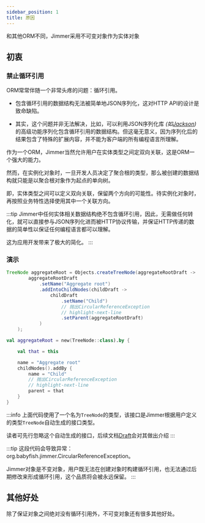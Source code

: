 ```yaml
---
sidebar_position: 1
title: 原因
---
```




和其他ORM不同，Jimmer采用不可变对象作为实体对象 

## 初衷

### 禁止循环引用

ORM常常伴随一个非常头疼的问题：循环引用。

-   包含循环引用的数据结构无法被简单地JSON序列化，这对HTTP API的设计是致命缺陷。

-   其实，这个问题并非无法解决，比如，可以利用JSON序列化库 *(如[Jackson](https://github.com/FasterXML/jackson))* 的高级功能序列化包含循环引用的数据结构。但这毫无意义，因为序列化后的结果包含了特殊的扩展内容，并不能为客户端的所有编程语言所理解。

作为一个ORM，Jimmer当然允许用户在实体类型之间定双向关联，这是ORM一个强大的能力。

然而，在实例化对象时，一旦开发人员决定了聚合根的类型，那么被创建的数据结构就只能是以聚合根对象作为起点的单向树。

即，实体类型之间可以定义双向关联，保留两个方向的可能性。待实例化对象时，再按照业务特性选择使用其中一个关联方向。

:::tip
Jimmer中任何实体相关数据结构绝不包含循环引用，因此，无需做任何转化，就可以直接参与JSON序列化进而被HTTP协议传输，并保证HTTP传递的数据的简单性以保证任何编程语言都可以理解。

这为应用开发带来了极大的简化。
:::

### 演示

<Tabs groupId="language">
<TabItem value="java" label="Java">

```java
TreeNode aggregateRoot = Objects.createTreeNode(aggregateRootDraft ->
        aggregateRootDraft
            .setName("Aggregate root")
            .addIntoChildNodes(childDraft ->
                childDraft
                    .setName("Child")
                    // 抛出CircularReferenceException
                    // highlight-next-line
                    .setParent(aggregateRootDraft)
            )
    );
```

</TabItem>
<TabItem value="kotlin" label="Kotlin">

```kotlin
val aggregateRoot = new(TreeNode::class).by {

    val that = this

    name = "Aggregate root"
    childNodes().addBy {
        name = "Child"
        // 抛出CircularReferenceException
        // highlight-next-line
        parent = that
    }
}
```

</TabItem>
</Tabs>

:::info
上面代码使用了一个名为`TreeNode`的类型，该接口是Jimmer根据用户定义的类型`TreeNode`自动生成的接口类型。

读者可先行忽略这个自动生成的接口，后续文档[Draft](../draft)会对其做出介绍
:::

:::tip
这段代码会导致异常：org.babyfish.jimmer.CircularReferenceException。

Jimmer对象是不变对象，用户既无法在创建对象时构建循环引用，也无法通过后期修改来形成循环引用，这个品质将会被永远保留。
:::

## 其他好处

除了保证对象之间绝对没有循环引用外，不可变对象还有很多其他好处。

<ImmutableOtherBenefit/>